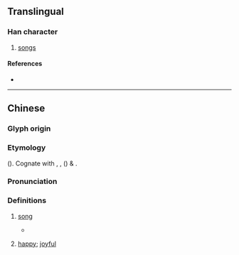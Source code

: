 {{character info}}
==Translingual==

===Han character===
{{Han char|rn=76|rad=欠|as=09|sn=13|four=87280|canj=ONNO|ids=⿰俞欠}}

# [[song]]s

====References====
* {{Han ref|kx=0570.170|dkj=16143|hdz=32146.070|uh=6B48|ud=27464|bh=DDF9|bd=56825}}

----

==Chinese==
{{zh-forms}}

===Glyph origin===
{{Han etym}}

===Etymology===
{{der|zh|sit|-}} ({{zh-ref|Schuessler, 2007}}). Cognate with {{cog|bo|གླུ}}, {{cog|mro|tr=klö|t=song, melogy}}, {{cog|my|ကျူး||to make melodious sounds}} ({{zh-ref|Löffler, 1966}}) & {{m|my|ကြိုး||a genre of Burmese classical music}}.

===Pronunciation===
{{zh-pron
|m=yú
|c=jyu4
|mc=y
|oc=y
|ma=
|cat=n
}}

===Definitions===
{{zh-hanzi}}

# {{lb|zh|literary}} [[song]]
#* {{zh-x|宮庭 震驚，發 激楚 些。吳-歈{yú} ^蔡-謳，奏 ^大呂 些。|The palaces and courts shook and quaked: they sounded out 'Rousing Chu', Wu songs and Cai lays; they played the Dalü.|ref=Chuci}}
# {{lb|zh|literary}} [[happy]]; [[joyful]]
